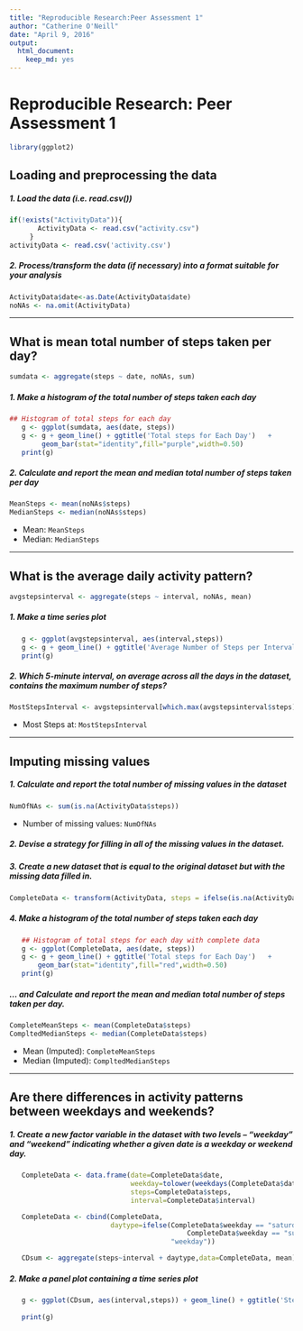 ```yaml
---
title: "Reproducible Research:Peer Assessment 1"
author: "Catherine O'Neill"
date: "April 9, 2016"
output:
  html_document:
    keep_md: yes
---
```


# Reproducible Research: Peer Assessment 1

```r
library(ggplot2)
```

## Loading and preprocessing the data
##### 1. Load the data (i.e. read.csv())
```r
if(!exists("ActivityData")){ 
       ActivityData <- read.csv("activity.csv")
     } 
activityData <- read.csv('activity.csv')
```
##### 2. Process/transform the data (if necessary) into a format suitable for your analysis
```r
ActivityData$date<-as.Date(ActivityData$date)
noNAs <- na.omit(ActivityData)
```

-----

## What is mean total number of steps taken per day?
```r
sumdata <- aggregate(steps ~ date, noNAs, sum)
```

##### 1. Make a histogram of the total number of steps taken each day
```r

## Histogram of total steps for each day   
   g <- ggplot(sumdata, aes(date, steps)) 
   g <- g + geom_line() + ggtitle('Total steps for Each Day')   +
        geom_bar(stat="identity",fill="purple",width=0.50)
   print(g)

```

##### 2. Calculate and report the mean and median total number of steps taken per day
```r
MeanSteps <- mean(noNAs$steps)
MedianSteps <- median(noNAs$steps)
```
* Mean: `MeanSteps`
* Median:  `MedianSteps`

-----

## What is the average daily activity pattern?
```r
avgstepsinterval <- aggregate(steps ~ interval, noNAs, mean)
```

##### 1. Make a time series plot
```r

   g <- ggplot(avgstepsinterval, aes(interval,steps)) 
   g <- g + geom_line() + ggtitle('Average Number of Steps per Interval')   
   print(g)

```

##### 2. Which 5-minute interval, on average across all the days in the dataset, contains the maximum number of steps?
```r
MostStepsInterval <- avgstepsinterval[which.max(avgstepsinterval$steps),1] 
```

* Most Steps at: `MostStepsInterval`

----

## Imputing missing values
##### 1. Calculate and report the total number of missing values in the dataset 
```r
NumOfNAs <- sum(is.na(ActivityData$steps))
```

* Number of missing values: `NumOfNAs`

##### 2. Devise a strategy for filling in all of the missing values in the dataset.
##### 3. Create a new dataset that is equal to the original dataset but with the missing data filled in.
```r
CompleteData <- transform(ActivityData, steps = ifelse(is.na(ActivityData$steps),avgstepsinterval$steps[match(ActivityData$interval, avgstepsinterval$interval)], ActivityData$steps)) 
```


##### 4. Make a histogram of the total number of steps taken each day 
```r

   ## Histogram of total steps for each day with complete data    
   g <- ggplot(CompleteData, aes(date, steps)) 
   g <- g + geom_line() + ggtitle('Total steps for Each Day')   +
       geom_bar(stat="identity",fill="red",width=0.50)
   print(g)

```

##### ... and Calculate and report the mean and median total number of steps taken per day. 
```r
CompleteMeanSteps <- mean(CompleteData$steps)
CompltedMedianSteps <- median(CompleteData$steps) 
```
* Mean (Imputed): `CompleteMeanSteps`
* Median (Imputed):  `CompltedMedianSteps`


----

## Are there differences in activity patterns between weekdays and weekends?
##### 1. Create a new factor variable in the dataset with two levels – “weekday” and “weekend” indicating whether a given date is a weekday or weekend day.

```r


   CompleteData <- data.frame(date=CompleteData$date, 
                              weekday=tolower(weekdays(CompleteData$date)), 
                              steps=CompleteData$steps, 
                              interval=CompleteData$interval)

   CompleteData <- cbind(CompleteData, 
                         daytype=ifelse(CompleteData$weekday == "saturday" | 
                                            CompleteData$weekday == "sunday", "weekend", 
                                        "weekday"))

   CDsum <- aggregate(steps~interval + daytype,data=CompleteData, mean)
```

##### 2. Make a panel plot containing a time series plot

```r

   g <- ggplot(CDsum, aes(interval,steps)) + geom_line() + ggtitle('Steps on Weekdays compare    to Weekends') + facet_grid(daytype ~ .) 
       
   print(g)

```
